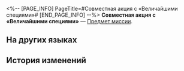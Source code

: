 <%-- [PAGE_INFO]
PageTitle=#Совместная акция с «Величайшими специями»#
[END_PAGE_INFO] --%>
{{Предмет Инфобокс
|id          = 140256
|Изображение = Предмет Совместная акция с «Величайшими специями».png
|Тип         = Предмет миссии
|Инвентарь   = Миссии
|Редкость    = 3
|Эффект      = 
|Описание    = Особые комплексные обеды, выпущенные «Величайшими специями», служат доказательством того, что Переулок ауруматонов по-прежнему сильный конкурент в качестве гастрономической улицы.
}}
'''Совместная акция с «Величайшими специями»''' — [[Предмет миссии]].

==На других языках==
{{На других языках
|en   = Spices Supreme Crossover Event
|zhs  = 尚滋味的联动活动
|zht  = 尚滋味的聯名活動
|ja   = 尚滋味の共同企画
|ko   = 자미성 콜라보 이벤트
|es   = Evento de colaboración de Especias Supremas
|fr   = Collaboration avec Épices suprêmes
|ru   = Совместная акция с «Величайшими специями»
|th   = กิจกรรมคอลแลปของ Spices Supreme
|vi   = Sự Kiện Liên Kết Gia Vị Thượng Đẳng
|de   = Gemeinschaftsaktion mit Das Höchste der Gewürze
|id   = Event Kolaborasi Spices Supreme
|pt   = Evento Cruzado do Explosão de Temperos
}}

==История изменений==
{{История изменений|3.5}}